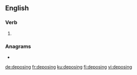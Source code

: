 ==English==

===Verb===
{{head|en|present participle}}

# {{present participle of|depose|lang=en|nocat=1}}

===Anagrams===
* {{l|en|pidgeons}}

[[de:deposing]]
[[fr:deposing]]
[[ku:deposing]]
[[fi:deposing]]
[[vi:deposing]]